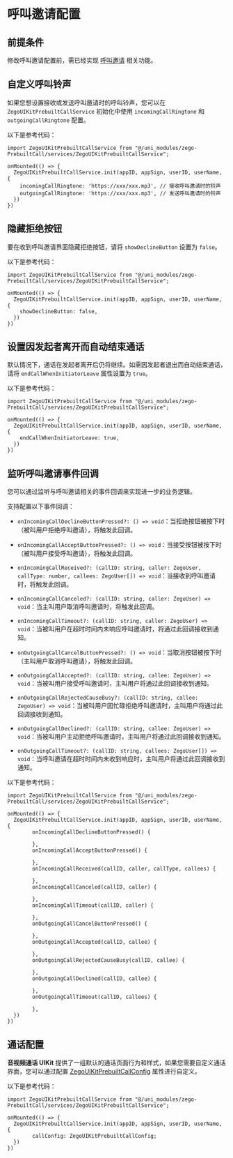 # 呼叫邀请配置

## 前提条件

修改呼叫邀请配置前，需已经实现 [呼叫邀请](./../Quick%20start%20(with%20call%20invitation).mdx) 相关功能。

## 自定义呼叫铃声

如果您想设置接收或发送呼叫邀请时的呼叫铃声，您可以在 `ZegoUIKitPrebuiltCallService` 初始化中使用 `incomingCallRingtone` 和 `outgoingCallRingtone` 配置。

以下是参考代码：

```vue title="自定义呼叫铃声" {6,7}
import ZegoUIKitPrebuiltCallService from "@/uni_modules/zego-PrebuiltCall/services/ZegoUIKitPrebuiltCallService";

onMounted(() => {
  ZegoUIKitPrebuiltCallService.init(appID, appSign, userID, userName, {
    incomingCallRingtone: 'https://xxx/xxx.mp3', // 接收呼叫邀请时的铃声
    outgoingCallRingtone: 'https://xxx/xxx.mp3', // 发送呼叫邀请时的铃声
  })
})
```

## 隐藏拒绝按钮

要在收到呼叫邀请界面隐藏拒绝按钮，请将 `showDeclineButton` 设置为 `false`。

以下是参考代码：

```vue title="隐藏拒绝按钮" {6}
import ZegoUIKitPrebuiltCallService from "@/uni_modules/zego-PrebuiltCall/services/ZegoUIKitPrebuiltCallService";

onMounted(() => {
  ZegoUIKitPrebuiltCallService.init(appID, appSign, userID, userName, {
    showDeclineButton: false,
  })
})
```

## 设置因发起者离开而自动结束通话

默认情况下，通话在发起者离开后仍将继续。如需因发起者退出而自动结束通话，请将 `endCallWhenInitiatorLeave` 属性设置为 `true`。

以下是参考代码：

```vue title="设置因发起者离开而自动结束通话" {6}
import ZegoUIKitPrebuiltCallService from "@/uni_modules/zego-PrebuiltCall/services/ZegoUIKitPrebuiltCallService";

onMounted(() => {
  ZegoUIKitPrebuiltCallService.init(appID, appSign, userID, userName, {
    endCallWhenInitiatorLeave: true,
  })
})
```

## 监听呼叫邀请事件回调

您可以通过监听与呼叫邀请相关的事件回调来实现进一步的业务逻辑。

支持配置以下事件回调：

- `onIncomingCallDeclineButtonPressed?: () => void`：当拒绝按钮被按下时（被叫用户拒绝呼叫邀请），将触发此回调。

- `onIncomingCallAcceptButtonPressed?: () => void`：当接受按钮被按下时（被叫用户接受呼叫邀请），将触发此回调。

- `onIncomingCallReceived?: (callID: string, caller: ZegoUser, callType: number, callees: ZegoUser[]) => void`：当接收到呼叫邀请时，将触发此回调。

- `onIncomingCallCanceled?: (callID: string, caller: ZegoUser) => void`：当主叫用户取消呼叫邀请时，将触发此回调。

- `onIncomingCallTimeout?: (callID: string, caller: ZegoUser) => void`：当被叫用户在超时时间内未响应呼叫邀请时，将通过此回调接收到通知。

- `onOutgoingCallCancelButtonPressed?: () => void`：当取消按钮被按下时（主叫用户取消呼叫邀请），将触发此回调。

- `onOutgoingCallAccepted?: (callID: string, callee: ZegoUser) => void`：当被叫用户接受呼叫邀请时，主叫用户将通过此回调接收到通知。

- `onOutgoingCallRejectedCauseBusy?: (callID: string, callee: ZegoUser) => void`：当被叫用户因忙碌拒绝呼叫邀请时，主叫用户将通过此回调接收到通知。

- `onOutgoingCallDeclined?: (callID: string, callee: ZegoUser) => void`：当被叫用户主动拒绝呼叫邀请时，主叫用户将通过此回调接收到通知。

- `onOutgoingCallTimeout?: (callID: string, callees: ZegoUser[]) => void`：当呼叫邀请在超时时间内未收到响应时，主叫用户将通过此回调接收到通知。

以下是参考代码：

```vue title="监听呼叫邀请事件回调"
import ZegoUIKitPrebuiltCallService from "@/uni_modules/zego-PrebuiltCall/services/ZegoUIKitPrebuiltCallService";

onMounted(() => {
  ZegoUIKitPrebuiltCallService.init(appID, appSign, userID, userName, {
        onIncomingCallDeclineButtonPressed() {

        },
        onIncomingCallAcceptButtonPressed() {

        },
        onIncomingCallReceived(callID, caller, callType, callees) {
            
        },
        onIncomingCallCanceled(callID, caller) {

        },
        onIncomingCallTimeout(callID, caller) {
            
        },
        onOutgoingCallCancelButtonPressed() {
            
        },
        onOutgoingCallAccepted(callID, callee) {
            
        },
        onOutgoingCallRejectedCauseBusy(callID, callee) {
            
        },
        onOutgoingCallDeclined(callID, callee) {
            
        },
        onOutgoingCallTimeout(callID, callees) {
            
        },
  })
})
```

## 通话配置

**音视频通话 UIKit** 提供了一组默认的通话页面行为和样式，如果您需要自定义通话界面，您可以通过配置 [ZegoUIKitPrebuiltCallConfig](../API%20Reference/Config.mdx) 属性进行自定义。


以下是参考代码：

```vue title="通话配置"
import ZegoUIKitPrebuiltCallService from "@/uni_modules/zego-PrebuiltCall/services/ZegoUIKitPrebuiltCallService";

onMounted(() => {
  ZegoUIKitPrebuiltCallService.init(appID, appSign, userID, userName, {
        callConfig: ZegoUIKitPrebuiltCallConfig;
  })
})
```
